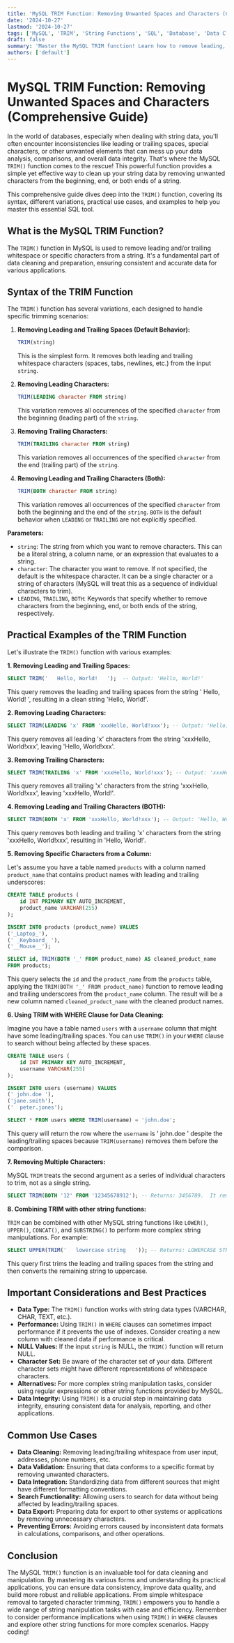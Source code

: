 ```yaml
---
title: 'MySQL TRIM Function: Removing Unwanted Spaces and Characters (Comprehensive Guide)'
date: '2024-10-27'
lastmod: '2024-10-27'
tags: ['MySQL', 'TRIM', 'String Functions', 'SQL', 'Database', 'Data Cleaning', 'Whitespace Removal', 'Character Removal']
draft: false
summary: 'Master the MySQL TRIM function! Learn how to remove leading, trailing, or both leading and trailing whitespace and specific characters from strings. Includes detailed examples and practical use cases for data cleaning and manipulation.'
authors: ['default']
---
```


# MySQL TRIM Function: Removing Unwanted Spaces and Characters (Comprehensive Guide)

In the world of databases, especially when dealing with string data, you'll often encounter inconsistencies like leading or trailing spaces, special characters, or other unwanted elements that can mess up your data analysis, comparisons, and overall data integrity.  That's where the MySQL `TRIM()` function comes to the rescue!  This powerful function provides a simple yet effective way to clean up your string data by removing unwanted characters from the beginning, end, or both ends of a string.

This comprehensive guide dives deep into the `TRIM()` function, covering its syntax, different variations, practical use cases, and examples to help you master this essential SQL tool.

## What is the MySQL TRIM Function?

The `TRIM()` function in MySQL is used to remove leading and/or trailing whitespace or specific characters from a string. It's a fundamental part of data cleaning and preparation, ensuring consistent and accurate data for various applications.

## Syntax of the TRIM Function

The `TRIM()` function has several variations, each designed to handle specific trimming scenarios:

1. **Removing Leading and Trailing Spaces (Default Behavior):**

   ```sql
   TRIM(string)
   ```

   This is the simplest form. It removes both leading and trailing whitespace characters (spaces, tabs, newlines, etc.) from the input `string`.

2. **Removing Leading Characters:**

   ```sql
   TRIM(LEADING character FROM string)
   ```

   This variation removes all occurrences of the specified `character` from the beginning (leading part) of the `string`.

3. **Removing Trailing Characters:**

   ```sql
   TRIM(TRAILING character FROM string)
   ```

   This variation removes all occurrences of the specified `character` from the end (trailing part) of the `string`.

4. **Removing Leading and Trailing Characters (Both):**

   ```sql
   TRIM(BOTH character FROM string)
   ```

   This variation removes all occurrences of the specified `character` from both the beginning and the end of the `string`.  `BOTH` is the default behavior when `LEADING` or `TRAILING` are not explicitly specified.

**Parameters:**

*   `string`: The string from which you want to remove characters. This can be a literal string, a column name, or an expression that evaluates to a string.
*   `character`: The character you want to remove. If not specified, the default is the whitespace character.  It can be a single character or a string of characters (MySQL will treat this as a sequence of individual characters to trim).
*   `LEADING`, `TRAILING`, `BOTH`: Keywords that specify whether to remove characters from the beginning, end, or both ends of the string, respectively.

## Practical Examples of the TRIM Function

Let's illustrate the `TRIM()` function with various examples:

**1. Removing Leading and Trailing Spaces:**

```sql
SELECT TRIM('   Hello, World!   ');  -- Output: 'Hello, World!'
```

This query removes the leading and trailing spaces from the string '   Hello, World!   ', resulting in a clean string 'Hello, World!'.

**2. Removing Leading Characters:**

```sql
SELECT TRIM(LEADING 'x' FROM 'xxxHello, World!xxx'); -- Output: 'Hello, World!xxx'
```

This query removes all leading 'x' characters from the string 'xxxHello, World!xxx', leaving 'Hello, World!xxx'.

**3. Removing Trailing Characters:**

```sql
SELECT TRIM(TRAILING 'x' FROM 'xxxHello, World!xxx'); -- Output: 'xxxHello, World!'
```

This query removes all trailing 'x' characters from the string 'xxxHello, World!xxx', leaving 'xxxHello, World!'.

**4. Removing Leading and Trailing Characters (BOTH):**

```sql
SELECT TRIM(BOTH 'x' FROM 'xxxHello, World!xxx'); -- Output: 'Hello, World!'
```

This query removes both leading and trailing 'x' characters from the string 'xxxHello, World!xxx', resulting in 'Hello, World!'.

**5. Removing Specific Characters from a Column:**

Let's assume you have a table named `products` with a column named `product_name` that contains product names with leading and trailing underscores:

```sql
CREATE TABLE products (
    id INT PRIMARY KEY AUTO_INCREMENT,
    product_name VARCHAR(255)
);

INSERT INTO products (product_name) VALUES
('_Laptop_'),
(' _Keyboard_ '),
('__Mouse__');

SELECT id, TRIM(BOTH '_' FROM product_name) AS cleaned_product_name
FROM products;
```

This query selects the `id` and the `product_name` from the `products` table, applying the `TRIM(BOTH '_' FROM product_name)` function to remove leading and trailing underscores from the `product_name` column.  The result will be a new column named `cleaned_product_name` with the cleaned product names.

**6. Using TRIM with WHERE Clause for Data Cleaning:**

Imagine you have a table named `users` with a `username` column that might have some leading/trailing spaces.  You can use `TRIM()` in your `WHERE` clause to search without being affected by these spaces.

```sql
CREATE TABLE users (
    id INT PRIMARY KEY AUTO_INCREMENT,
    username VARCHAR(255)
);

INSERT INTO users (username) VALUES
(' john.doe '),
('jane.smith'),
('  peter.jones');

SELECT * FROM users WHERE TRIM(username) = 'john.doe';
```

This query will return the row where the `username` is ' john.doe ' despite the leading/trailing spaces because `TRIM(username)` removes them before the comparison.

**7. Removing Multiple Characters:**

MySQL `TRIM` treats the second argument as a series of individual characters to trim, not as a single string.

```sql
SELECT TRIM(BOTH '12' FROM '12345678912'); -- Returns: 3456789.  It removes both 1 and 2 from both ends.
```

**8.  Combining TRIM with other string functions:**

`TRIM` can be combined with other MySQL string functions like `LOWER()`, `UPPER()`, `CONCAT()`, and `SUBSTRING()` to perform more complex string manipulations.  For example:

```sql
SELECT UPPER(TRIM('   lowercase string   ')); -- Returns: LOWERCASE STRING
```

This query first trims the leading and trailing spaces from the string and then converts the remaining string to uppercase.

## Important Considerations and Best Practices

*   **Data Type:**  The `TRIM()` function works with string data types (VARCHAR, CHAR, TEXT, etc.).
*   **Performance:** Using `TRIM()` in `WHERE` clauses can sometimes impact performance if it prevents the use of indexes.  Consider creating a new column with cleaned data if performance is critical.
*   **NULL Values:**  If the input `string` is NULL, the `TRIM()` function will return NULL.
*   **Character Set:**  Be aware of the character set of your data.  Different character sets might have different representations of whitespace characters.
*   **Alternatives:**  For more complex string manipulation tasks, consider using regular expressions or other string functions provided by MySQL.
*   **Data Integrity:**  Using `TRIM()` is a crucial step in maintaining data integrity, ensuring consistent data for analysis, reporting, and other applications.

## Common Use Cases

*   **Data Cleaning:** Removing leading/trailing whitespace from user input, addresses, phone numbers, etc.
*   **Data Validation:** Ensuring that data conforms to a specific format by removing unwanted characters.
*   **Data Integration:**  Standardizing data from different sources that might have different formatting conventions.
*   **Search Functionality:**  Allowing users to search for data without being affected by leading/trailing spaces.
*   **Data Export:**  Preparing data for export to other systems or applications by removing unnecessary characters.
*   **Preventing Errors:** Avoiding errors caused by inconsistent data formats in calculations, comparisons, and other operations.

## Conclusion

The MySQL `TRIM()` function is an invaluable tool for data cleaning and manipulation. By mastering its various forms and understanding its practical applications, you can ensure data consistency, improve data quality, and build more robust and reliable applications. From simple whitespace removal to targeted character trimming, `TRIM()` empowers you to handle a wide range of string manipulation tasks with ease and efficiency. Remember to consider performance implications when using `TRIM()` in `WHERE` clauses and explore other string functions for more complex scenarios.  Happy coding!